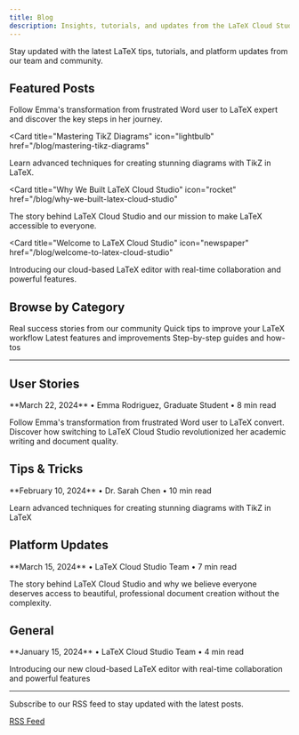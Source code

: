 ```yaml
---
title: Blog
description: Insights, tutorials, and updates from the LaTeX Cloud Studio team
---
```


Stay updated with the latest LaTeX tips, tutorials, and platform updates from our team and community.

## Featured Posts

<CardGroup cols={2}>
<Card 
  title="From Word to LaTeX: A Beginner's Journey" 
  icon="user-circle" 
  href="/blog/from-word-to-latex-beginners-journey"
>
  Follow Emma's transformation from frustrated Word user to LaTeX expert and discover the key steps in her journey.
</Card>

<Card 
  title="Mastering TikZ Diagrams" 
  icon="lightbulb" 
  href="/blog/mastering-tikz-diagrams"
>
  Learn advanced techniques for creating stunning diagrams with TikZ in LaTeX.
</Card>

<Card 
  title="Why We Built LaTeX Cloud Studio" 
  icon="rocket" 
  href="/blog/why-we-built-latex-cloud-studio"
>
  The story behind LaTeX Cloud Studio and our mission to make LaTeX accessible to everyone.
</Card>

<Card 
  title="Welcome to LaTeX Cloud Studio" 
  icon="newspaper" 
  href="/blog/welcome-to-latex-cloud-studio"
>
  Introducing our cloud-based LaTeX editor with real-time collaboration and powerful features.
</Card>
</CardGroup>

## Browse by Category

<CardGroup cols={4}>
<Card title="User Stories" icon="user-circle" href="#user-stories">
  Real success stories from our community
</Card>

<Card title="Tips & Tricks" icon="lightbulb" href="#tips-tricks">
  Quick tips to improve your LaTeX workflow
</Card>

<Card title="Platform Updates" icon="rocket" href="#platform-updates">
  Latest features and improvements
</Card>

<Card title="Tutorials" icon="book-open" href="#tutorials">
  Step-by-step guides and how-tos
</Card>
</CardGroup>

---

## User Stories

<Card title="From Word to LaTeX: A Beginner's Journey" icon="user-circle" href="/blog/from-word-to-latex-beginners-journey">
  **March 22, 2024** • Emma Rodriguez, Graduate Student • 8 min read
  
  Follow Emma's transformation from frustrated Word user to LaTeX convert. Discover how switching to LaTeX Cloud Studio revolutionized her academic writing and document quality.
</Card>

## Tips & Tricks

<Card title="Mastering TikZ Diagrams - Tips and Tricks" icon="lightbulb" href="/blog/mastering-tikz-diagrams">
  **February 10, 2024** • Dr. Sarah Chen • 10 min read
  
  Learn advanced techniques for creating stunning diagrams with TikZ in LaTeX
</Card>

## Platform Updates

<Card title="Why We Built LaTeX Cloud Studio" icon="rocket" href="/blog/why-we-built-latex-cloud-studio">
  **March 15, 2024** • LaTeX Cloud Studio Team • 7 min read
  
  The story behind LaTeX Cloud Studio and why we believe everyone deserves access to beautiful, professional document creation without the complexity.
</Card>

## General

<Card title="Welcome to LaTeX Cloud Studio" icon="newspaper" href="/blog/welcome-to-latex-cloud-studio">
  **January 15, 2024** • LaTeX Cloud Studio Team • 4 min read
  
  Introducing our new cloud-based LaTeX editor with real-time collaboration and powerful features
</Card>

---

<Info>
Subscribe to our RSS feed to stay updated with the latest posts.

[RSS Feed](/blog/rss.xml)
</Info>